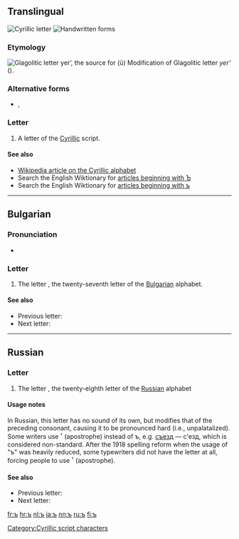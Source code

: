 {{Cyrillic character info|hex=44a|name=CYRILLIC SMALL LETTER HARD SIGN}}
==Translingual==
[[Image:Cyrillic Hard Sign.png|thumb|Cyrillic letter {{Cyrl|ъ}}]]
[[File:28-Russian alphabet-ъ.svg|thumb|Handwritten forms]]
===Etymology===
[[Image:GlagolitsaJer.gif|left|Glagolitic letter ''yer’'', the source for {{Cyrl|ъ}} ''(ŭ)'']]
Modification of Glagolitic letter ''yer’'' ({{Glag|[[Ⱏ]]}}).<br clear="left" />

===Alternative forms===
* {{qualifier|italics}} {{Cyrl|''Ъ''}}, {{Cyrl|''ъ''}}

===Letter===
{{head|mul|letter|sc=Cyrl|lower case||upper case|Ъ}}

# A letter of the [[Cyrillic]] script.

====See also====
* [[w:Cyrillic alphabet|Wikipedia article on the Cyrillic alphabet]]
* Search the English Wiktionary for [[Special:Allpages/Ъ|articles beginning with Ъ]]
* Search the English Wiktionary for [[Special:Allpages/ъ|articles beginning with ъ]]

----

==Bulgarian==

===Pronunciation===
* {{IPA|lang=bg|[ɤ̞]}}

===Letter===
{{head|bg|letter|sc=Cyrl|lower case||upper case|Ъ}}

# The letter {{term|sc=Cyrl|ер голям|tr=er goljám||big er|lang=bg}}, the twenty-seventh letter of the [[Bulgarian]] alphabet.

====See also====
* Previous letter: {{onym|bg|sc=Cyrl|щ|tr=št}}
* Next letter: {{onym|bg|sc=Cyrl|ь|tr=j}}

[[Category:Cyrillic script characters]]

----

==Russian==

===Letter===
{{head|ru|letter|sc=Cyrl|lower case||upper case|Ъ}}

# The letter {{term|sc=Cyrl|твёрдый знак|tr=tvjórdyj znak||hard sign|lang=ru}}, the twenty-eighth letter of the [[Russian]] alphabet

====Usage notes====
In Russian, this letter has no sound of its own, but modifies that of the preceding consonant, causing it to be pronounced hard (i.e., unpalatalized). Some writers use <big>'</big> (apostrophe) instead of ъ, e.g. [[съезд]] — с'езд, which is considered non-standard. After the 1918 spelling reform when the usage of "ъ" was heavily reduced, some typewriters did not have the letter at all, forcing people to use <big>'</big> (apostrophe).

====See also====
* Previous letter: {{onym|ru|sc=Cyrl|щ|tr=šč}}
* Next letter: {{onym|ru|sc=Cyrl|ы|tr=y}}

[[fr:ъ]]
[[hr:ъ]]
[[nl:ъ]]
[[ja:ъ]]
[[nn:ъ]]
[[ru:ъ]]
[[fi:ъ]]